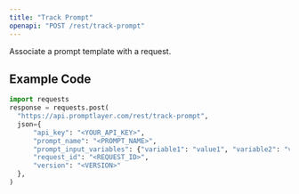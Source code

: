 ```yaml
---
title: "Track Prompt"
openapi: "POST /rest/track-prompt"
---
```


Associate a prompt template with a request.

## Example Code
```python
import requests
response = requests.post(
  "https://api.promptlayer.com/rest/track-prompt",
  json={
      "api_key": "<YOUR_API_KEY>",
      "prompt_name": "<PROMPT_NAME>",
      "prompt_input_variables": {"variable1": "value1", "variable2": "value2"},
      "request_id": "<REQUEST_ID>",
      "version": "<VERSION>"
  },
)
```
